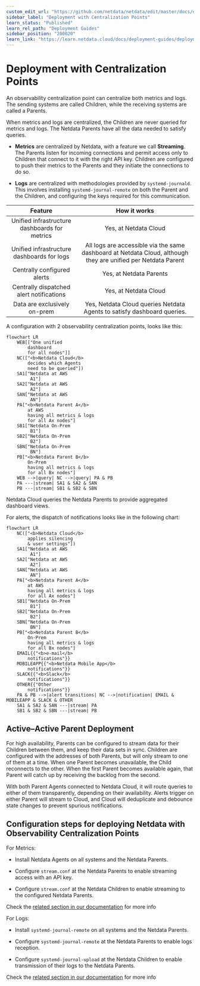 ```yaml
---
custom_edit_url: "https://github.com/netdata/netdata/edit/master/docs/deployment-guides/deployment-with-centralization-points.md"
sidebar_label: "Deployment with Centralization Points"
learn_status: "Published"
learn_rel_path: "Deployment Guides"
sidebar_position: "200020"
learn_link: "https://learn.netdata.cloud/docs/deployment-guides/deployment-with-centralization-points"
---
```


# Deployment with Centralization Points

An observability centralization point can centralize both metrics and logs. The sending systems are called Children, while the receiving systems are called a Parents.

When metrics and logs are centralized, the Children are never queried for metrics and logs. The Netdata Parents have all the data needed to satisfy queries.

- **Metrics** are centralized by Netdata, with a feature we call **Streaming**. The Parents listen for incoming connections and permit access only to Children that connect to it with the right API key. Children are configured to push their metrics to the Parents and they initiate the connections to do so.

- **Logs** are centralized with methodologies provided by `systemd-journald`. This involves installing `systemd-journal-remote` on both the Parent and the Children, and configuring the keys required for this communication.

|                    Feature                    |                                                 How it works                                                  |
|:---------------------------------------------:|:-------------------------------------------------------------------------------------------------------------:|
| Unified infrastructure dashboards for metrics |                                             Yes, at Netdata Cloud                                             |
|  Unified infrastructure dashboards for logs   | All logs are accessible via the same dashboard at Netdata Cloud, although they are unified per Netdata Parent |
|          Centrally configured alerts          |                                            Yes, at Netdata Parents                                            |
|   Centrally dispatched alert notifications    |                                             Yes, at Netdata Cloud                                             |
|         Data are exclusively on-prem          |                    Yes, Netdata Cloud queries Netdata Agents to satisfy dashboard queries.                    |

A configuration with 2 observability centralization points, looks like this:

```mermaid
flowchart LR
    WEB[["One unified
        dashboard
        for all nodes"]]
    NC(["<b>Netdata Cloud</b>
        decides which Agents
        need to be queried"])
    SA1["Netdata at AWS
         A1"]
    SA2["Netdata at AWS
         A2"]
    SAN["Netdata at AWS
         AN"]
    PA["<b>Netdata Parent A</b>
        at AWS
        having all metrics & logs
        for all Ax nodes"]
    SB1["Netdata On-Prem
         B1"]
    SB2["Netdata On-Prem
         B2"]
    SBN["Netdata On-Prem
         BN"]
    PB["<b>Netdata Parent B</b>
        On-Prem
        having all metrics & logs
        for all Bx nodes"]
    WEB -->|query| NC -->|query| PA & PB
    PA ---|stream| SA1 & SA2 & SAN
    PB ---|stream| SB1 & SB2 & SBN 
```

Netdata Cloud queries the Netdata Parents to provide aggregated dashboard views.

For alerts, the dispatch of notifications looks like in the following chart:

```mermaid
flowchart LR
    NC(["<b>Netdata Cloud</b>
        applies silencing
        & user settings"])
    SA1["Netdata at AWS
         A1"]
    SA2["Netdata at AWS
         A2"]
    SAN["Netdata at AWS
         AN"]
    PA["<b>Netdata Parent A</b>
        at AWS
        having all metrics & logs
        for all Ax nodes"]
    SB1["Netdata On-Prem
         B1"]
    SB2["Netdata On-Prem
         B2"]
    SBN["Netdata On-Prem
         BN"]
    PB["<b>Netdata Parent B</b>
        On-Prem
        having all metrics & logs
        for all Bx nodes"]
    EMAIL{{"<b>e-mail</b>
        notifications"}}
    MOBILEAPP{{"<b>Netdata Mobile App</b>
        notifications"}}
    SLACK{{"<b>Slack</b>
        notifications"}}
    OTHER{{"Other
        notifications"}}
    PA & PB -->|alert transitions| NC -->|notification| EMAIL & MOBILEAPP & SLACK & OTHER 
    SA1 & SA2 & SAN ---|stream| PA
    SB1 & SB2 & SBN ---|stream| PB 
```

## Active–Active Parent Deployment

For high availability, Parents can be configured to stream data for their Children between them, and keep their data sets in sync. Children are configured with the addresses of both Parents, but will only stream to one of them at a time. When one Parent becomes unavailable, the Child reconnects to the other. When the first Parent becomes available again, that Parent will catch up by receiving the backlog from the second.

With both Parent Agents connected to Netdata Cloud, it will route queries to either of them transparently, depending on their availability. Alerts trigger on either Parent will stream to Cloud, and Cloud will deduplicate and debounce state changes to prevent spurious notifications.

## Configuration steps for deploying Netdata with Observability Centralization Points

For Metrics:

- Install Netdata Agents on all systems and the Netdata Parents.

- Configure `stream.conf` at the Netdata Parents to enable streaming access with an API key.

- Configure `stream.conf` at the Netdata Children to enable streaming to the configured Netdata Parents.

Check the [related section in our documentation](/docs/observability-centralization-points/metrics-centralization-points) for more info

For Logs:

- Install `systemd-journal-remote` on all systems and the Netdata Parents.

- Configure `systemd-journal-remote` at the Netdata Parents to enable logs reception.

- Configure `systemd-journal-upload` at the Netdata Children to enable transmission of their logs to the Netdata Parents.

Check the [related section in our documentation](/docs/observability-centralization-points/logs-centralization-points-with-systemd-journald) for more info
